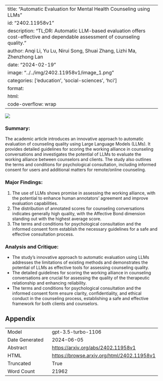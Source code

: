
---
title: "Automatic Evaluation for Mental Health Counseling using LLMs"
id: "2402.11958v1"
description: "TL;DR: Automatic LLM-based evaluation offers cost-effective and dependable assessment of counseling quality."
author: Anqi Li, Yu Lu, Nirui Song, Shuai Zhang, Lizhi Ma, Zhenzhong Lan
date: "2024-02-19"
image: "../../img/2402.11958v1/image_1.png"
categories: ['education', 'social-sciences', 'hci']
format:
  html:
    code-overflow: wrap
---

![](../../img/2402.11958v1/image_1.png)

### Summary:
The academic article introduces an innovative approach to automatic evaluation of counseling quality using Large Language Models (LLMs). It provides detailed guidelines for scoring the working alliance in counseling conversations and investigates the potential of LLMs to evaluate the working alliance between counselors and clients. The study also outlines the terms and conditions for psychological consultation, including informed consent for users and additional matters for remote/online counseling.

### Major Findings:
1. The use of LLMs shows promise in assessing the working alliance, with the potential to enhance human annotators' agreement and improve evaluation capabilities.
2. The distribution of annotated scores for counseling conversations indicates generally high quality, with the Affective Bond dimension standing out with the highest average score.
3. The terms and conditions for psychological consultation and the informed consent form establish the necessary guidelines for a safe and effective consultation process.

### Analysis and Critique:
- The study's innovative approach to automatic evaluation using LLMs addresses the limitations of existing methods and demonstrates the potential of LLMs as effective tools for assessing counseling quality.
- The detailed guidelines for scoring the working alliance in counseling conversations are crucial for assessing the quality of the therapeutic relationship and enhancing reliability.
- The terms and conditions for psychological consultation and the informed consent form ensure clarity, confidentiality, and ethical conduct in the counseling process, establishing a safe and effective framework for both clients and counselors.

## Appendix

|          |          |
|----------|----------|
| Model     | gpt-3.5-turbo-1106       |
| Date Generated     | 2024-06-05       |
| Abstract | [https://arxiv.org/abs/2402.11958v1](https://arxiv.org/abs/2402.11958v1)        |
| HTML     | [https://browse.arxiv.org/html/2402.11958v1](https://browse.arxiv.org/html/2402.11958v1)       |
| Truncated       | True       |
| Word Count       | 21962       |